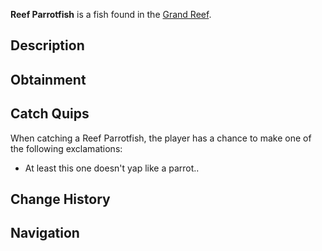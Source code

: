 {{FishInfobox
|image          = Reef Parrotfish.png
|rarity         = Rare
|sea            = First Sea
|location       = [[Grand Reef]]
|sublocation    = 
|sources        = Fishing Rod
|radar_location = 
|xp             = 600
|weather        = 
|time           = 
|season         = 
|bait           = Coral
|base_weight    = 20
|base_value     = 900
|weight_range   = 13
|base_chance    = 4
|base_resil     = 35
}}
'''Reef Parrotfish''' is a {{Rarity|Rare}} fish found in the [[Grand Reef]].

== Description ==
{{Description|A large reef fish with a beak-like mouth used to scrape algae from coral. Their powerful jaws can grind coral into fine sand, helping create the beaches around reef areas.|Bestiary Entry}}

== Obtainment ==
{{Fish Availability|
Grand Reef
|top_rods      = 
Leviathan's Fang Rod\58078.7\132057.26;
Trident Rod\53875.68\132510.54;
Free Spirit Rod\47506.12\116844.21;
Ethereal Prism Rod\45730.66\86416.95;
No-Life Rod\44257.71\91477.15;
Resourceful Rod\35024.46\79585.11;
Destiny Rod\40312.71\81238.65;
Heaven's Rod\36616.52\78738.86;
Training Rod\21712.83\89412.36;
Flimsy Rod\23135.7\80674.28;
Seraphic Rod\44210.98\86474.52;
Rod Of The Forgotten Fang\41338.31\83421.99;
Challenger's Rod\40071.37\83196.25;
Rod Of The Exalted One\37538.4\82147.46;
Rod Of The Depths\37148.9\80643.28;
Zeus Rod\36465.01\79126.97;
Verdant Shear Rod\35818.77\78286.34;
Blazebringer Rod\34637.62\79695.16;
Depthseeker Rod\32978.49\79495.63;
Avalanche Rod\29714.83\74515.16;
Volcanic Rod\28997.83\71321.93;
Steady Rod\12367.7\30521.83
|recommended   = Trident Rod
}}

== Catch Quips ==
When catching a Reef Parrotfish, the player has a chance to make one of the following exclamations:
* At least this one doesn't yap like a parrot..

== Change History ==
{{Change History|{{subst:Current Version}}}}

== Navigation ==
{{Fish Navbox|Grand Reef}}